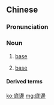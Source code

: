 {{also|底边}}
==Chinese==
{{zh-forms|s=底边}}

===Pronunciation===
{{zh-pron
|m=dǐbiān
|h=pfs=tái-piên
|mn=té-piⁿ/tóe-piⁿ
|cat=n
}}

===Noun===
{{zh-noun}}

# {{lb|zh|geometry}} [[base]]
# [[base]] {{gloss|bottom of an object}}

====Derived terms====
{{zh-der|底邊研究}}

[[ko:底邊]]
[[mg:底邊]]